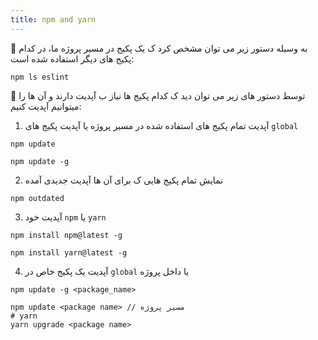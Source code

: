 ```yaml
---
title: npm and yarn
---
```


🎉 به وسیله دستور زیر می توان مشخص کرد ک یک پکیج در مسیر پروژه ما، در کدام پکیج های دیگر استفاده شده است:
```shell
npm ls eslint
```
🎉 توسط دستور های زیر می توان دید ک کدام پکیج ها نیاز ب آپدیت دارند و آن ها را میتوانیم آپدیت کنیم:

1. آپدیت تمام پکیج های استفاده شده در مسیر پروژه یا آپدیت پکیج های `global`
```shell
npm update

npm update -g
```
2. نمایش تمام پکیج هایی ک برای آن ها آپدیت جدیدی آمده
```shell
npm outdated
```
3. آپدیت خود `npm` یا `yarn`
```shell
npm install npm@latest -g

npm install yarn@latest -g
```
4. آپدیت یک پکیج خاص در `global` یا داخل پروژه
```shell
npm update -g <package_name>

npm update <package name> // مسیر پروژه
# yarn
yarn upgrade <package name>
```
